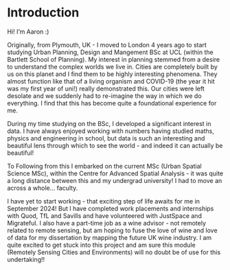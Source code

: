# Introduction {.unnumbered}

Hi! I'm Aaron :)

Originally, from Plymouth, UK - I moved to London 4 years ago to start studying Urban Planning, Design and Mangement BSc at UCL (within the Bartlett School of Planning). My interest in planning stemmed from a desire to understand the complex worlds we live in. Cities are completely built by us on this planet and I find them to be highly interesting phenomena. They almost function like that of a living organism and COVID-19 (the year it hit was my first year of uni!) really demonstrated this. Our cities were left desolate and we suddenly had to re-imagine the way in which we do everything. I find that this has become quite a foundational experience for me.

During my time studying on the BSc, I developed a significant interest in data. I have always enjoyed working with numbers having studied maths, physics and engineering in school, but data is such an interesting and beautiful lens through which to see the world - and indeed it can actually be beautiful!

To Following from this I embarked on the current MSc (Urban Spatial Science MSc), within the Centre for Advanced Spatial Analysis - it was quite a long distance between this and my undergrad university! I had to move an across a whole... faculty.

I have yet to start working - that exciting step of life awaits for me in September 2024! But I have completed work placements and internships with Quod, TfL and Savills and have volunteered with JustSpace and Migrateful. I also have a part-time job as a wine advisor - not remotely related to remote sensing, but am hoping to fuse the love of wine and love of data for my dissertation by mapping the future UK wine industry. I am quite excited to get stuck into this project and am sure this module (Remotely Sensing Cities and Environments) will no doubt be of use for this undertaking!!
